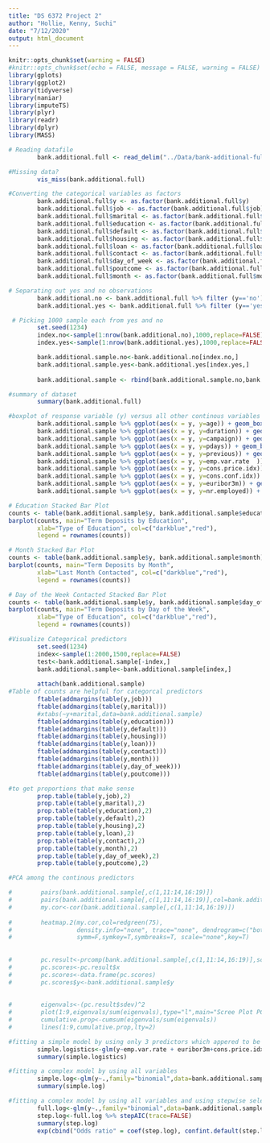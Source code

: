 ```yaml
---
title: "DS 6372 Project 2"
author: "Hollie, Kenny, Suchi"
date: "7/12/2020"
output: html_document
---
```


```r
knitr::opts_chunk$set(warning = FALSE)
#knitr::opts_chunk$set(echo = FALSE, message = FALSE, warning = FALSE)
library(gplots)
library(ggplot2)
library(tidyverse)
library(naniar)
library(imputeTS)
library(plyr)
library(readr)
library(dplyr)
library(MASS)
```


```r
# Reading datafile
        bank.additional.full <- read_delim("../Data/bank-additional-full.csv", delim = ";")
```


```r
#Missing data? 
        vis_miss(bank.additional.full)
```


```r
#Converting the categorical variables as factors
        bank.additional.full$y <- as.factor(bank.additional.full$y)
        bank.additional.full$job <- as.factor(bank.additional.full$job)
        bank.additional.full$marital <- as.factor(bank.additional.full$marital)
        bank.additional.full$education <- as.factor(bank.additional.full$education)
        bank.additional.full$default <- as.factor(bank.additional.full$default)
        bank.additional.full$housing <- as.factor(bank.additional.full$housing)
        bank.additional.full$loan <- as.factor(bank.additional.full$loan)
        bank.additional.full$contact <- as.factor(bank.additional.full$contact)
        bank.additional.full$day_of_week <- as.factor(bank.additional.full$day_of_week)
        bank.additional.full$poutcome <- as.factor(bank.additional.full$poutcome)
        bank.additional.full$month <- as.factor(bank.additional.full$month)

# Separating out yes and no observations
        bank.additional.no <- bank.additional.full %>% filter (y=='no')
        bank.additional.yes <- bank.additional.full %>% filter (y=='yes')

 # Picking 1000 sample each from yes and no
        set.seed(1234)
        index.no<-sample(1:nrow(bank.additional.no),1000,replace=FALSE)
        index.yes<-sample(1:nrow(bank.additional.yes),1000,replace=FALSE)

        bank.additional.sample.no<-bank.additional.no[index.no,]
        bank.additional.sample.yes<-bank.additional.yes[index.yes,]
        
        bank.additional.sample <- rbind(bank.additional.sample.no,bank.additional.sample.yes)
```


```r
#summary of dataset
        summary(bank.additional.full)
```


```r
#boxplot of response variable (y) versus all other continous variables
        bank.additional.sample %>% ggplot(aes(x = y, y=age)) + geom_boxplot(fill="red") + labs(title = "Term Deposits Success by Age") + ylab("Age")
        bank.additional.sample %>% ggplot(aes(x = y, y=duration)) + geom_boxplot(fill="red") + labs(title = "Term Deposits Success by duration") + ylab("duration")
        bank.additional.sample %>% ggplot(aes(x = y, y=campaign)) + geom_boxplot(fill="red") + labs(title = "Term Deposits Success by campaign") + ylab("campaign")
        bank.additional.sample %>% ggplot(aes(x = y, y=pdays)) + geom_boxplot(fill="red") + labs(title = "Term Deposits Success") + ylab("Days after last contact")
        bank.additional.sample %>% ggplot(aes(x = y, y=previous)) + geom_boxplot(fill="red") + labs(title = "Term Deposits Success ") + ylab("Number of contacts done before")
        bank.additional.sample %>% ggplot(aes(x = y, y=emp.var.rate  )) + geom_boxplot(fill="red") + labs(title = "Term Deposits Success ") + ylab("employment variation rate - quarterly indicator")
        bank.additional.sample %>% ggplot(aes(x = y, y=cons.price.idx)) + geom_boxplot(fill="red") + labs(title = "Term Deposits Success ") + ylab("consumer price index - monthly indicator")
        bank.additional.sample %>% ggplot(aes(x = y, y=cons.conf.idx)) + geom_boxplot(fill="red") + labs(title = "Term Deposits Success ") + ylab("consumer confidence index - monthly indicator")
        bank.additional.sample %>% ggplot(aes(x = y, y=euribor3m)) + geom_boxplot(fill="red") + labs(title = "Term Deposits Success") + ylab("euribor 3 month rate - daily indicator")
        bank.additional.sample %>% ggplot(aes(x = y, y=nr.employed)) + geom_boxplot(fill="red") + labs(title = "Term Deposits Success ") + ylab("number of employees - quarterly indicator")
```



```r
# Education Stacked Bar Plot
counts <- table(bank.additional.sample$y, bank.additional.sample$education)
barplot(counts, main="Term Deposits by Education",
        xlab="Type of Education", col=c("darkblue","red"),
        legend = rownames(counts))
```


```r
# Month Stacked Bar Plot
counts <- table(bank.additional.sample$y, bank.additional.sample$month)
barplot(counts, main="Term Deposits by Month",
        xlab="Last Month Contacted", col=c("darkblue","red"),
        legend = rownames(counts))

# Day of the Week Contacted Stacked Bar Plot
counts <- table(bank.additional.sample$y, bank.additional.sample$day_of_week)
barplot(counts, main="Term Deposits by Day of the Week",
        xlab="Type of Education", col=c("darkblue","red"),
        legend = rownames(counts))
```


```r
#Visualize Categorical predictors
        set.seed(1234)
        index<-sample(1:2000,1500,replace=FALSE)
        test<-bank.additional.sample[-index,]
        bank.additional.sample<-bank.additional.sample[index,]
        
        attach(bank.additional.sample)
#Table of counts are helpful for categorcal predictors
        ftable(addmargins(table(y,job))) 
        ftable(addmargins(table(y,marital)))
        #xtabs(~y+marital,data=bank.additional.sample)
        ftable(addmargins(table(y,education))) 
        ftable(addmargins(table(y,default))) 
        ftable(addmargins(table(y,housing))) 
        ftable(addmargins(table(y,loan))) 
        ftable(addmargins(table(y,contact))) 
        ftable(addmargins(table(y,month))) 
        ftable(addmargins(table(y,day_of_week))) 
        ftable(addmargins(table(y,poutcome))) 

#to get proportions that make sense
        prop.table(table(y,job),2)
        prop.table(table(y,marital),2)
        prop.table(table(y,education),2)
        prop.table(table(y,default),2)
        prop.table(table(y,housing),2)
        prop.table(table(y,loan),2)
        prop.table(table(y,contact),2)
        prop.table(table(y,month),2)
        prop.table(table(y,day_of_week),2)
        prop.table(table(y,poutcome),2)

```


```r
#PCA among the continous predictors 

#        pairs(bank.additional.sample[,c(1,11:14,16:19)])
#        pairs(bank.additional.sample[,c(1,11:14,16:19)],col=bank.additional.sample$y)
#        my.cor<-cor(bank.additional.sample[,c(1,11:14,16:19)])
        
#        heatmap.2(my.cor,col=redgreen(75), 
#                  density.info="none", trace="none", dendrogram=c("both"), 
#                  symm=F,symkey=T,symbreaks=T, scale="none",key=T)
        
        
#        pc.result<-prcomp(bank.additional.sample[,c(1,11:14,16:19)],scale.=TRUE)
#        pc.scores<-pc.result$x
#        pc.scores<-data.frame(pc.scores)
#        pc.scores$y<-bank.additional.sample$y
        
        
#        eigenvals<-(pc.result$sdev)^2
#        plot(1:9,eigenvals/sum(eigenvals),type="l",main="Scree Plot PC's",ylab="Prop. Var. Explained",ylim=c(0,1))
#        cumulative.prop<-cumsum(eigenvals/sum(eigenvals))
#        lines(1:9,cumulative.prop,lty=2)

```


```r
#fitting a simple model by using only 3 predictors which appered to be significant in EDA
        simple.logistics<-glm(y~emp.var.rate + euribor3m+cons.price.idx, family="binomial",data=bank.additional.sample)
        summary(simple.logistics)
```


```r
#fitting a complex model by using all variables
        simple.log<-glm(y~.,family="binomial",data=bank.additional.sample)
        summary(simple.log)
```


```r
#fitting a complex model by using all variables and using stepwise selection
        full.log<-glm(y~.,family="binomial",data=bank.additional.sample)
        step.log<-full.log %>% stepAIC(trace=FALSE)
        summary(step.log)
        exp(cbind("Odds ratio" = coef(step.log), confint.default(step.log, level = 0.95)))
```



